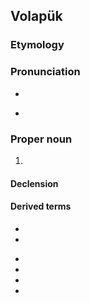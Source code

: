 {{also|belgan}}
==Volapük==

===Etymology===
{{suffix|vo|Belg|-än}}

===Pronunciation===
* {{IPA|vo|[bel.ˈɡɛn]}}

* {{hyphenation|vo|Bel|gän}}

===Proper noun===
{{head|vo|proper noun}}

# {{place|vo|country|cont/Europe|t=Belgium}}

====Declension====
{{vo-decl-noun-np}}

====Derived terms====
* {{l|vo|Belgänan}}
* {{l|vo|Belgänik}}

{{col3|vo|Phrases}}
* {{l|vo|Fransänapük Belgäna||[[Begium French]], [[français de Belgique]]}}
* {{l|vo|Fransänapük Belgänik||[[Belgian French]], [[français belge]], [[Belgisch-Frans]]}}
* {{l|vo|Nedänapük Belgäna||[[Belgium Dutch]], [[néerlandais de Belgique]]}}
* {{l|vo|Nedänapük Belgänik||[[Belgian Dutch]], [[Belgisch-Nederlands]], [[néerlandais belge]]}}
